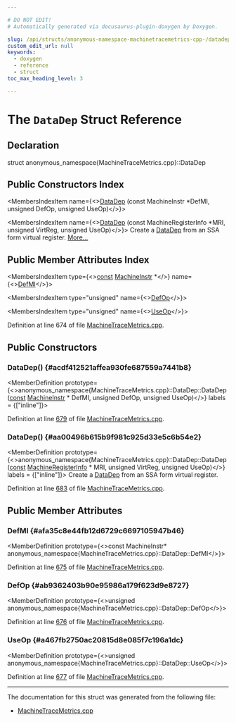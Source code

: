 ```yaml
---

# DO NOT EDIT!
# Automatically generated via docusaurus-plugin-doxygen by Doxygen.

slug: /api/structs/anonymous-namespace-machinetracemetrics-cpp-/datadep
custom_edit_url: null
keywords:
  - doxygen
  - reference
  - struct
toc_max_heading_level: 3

---
```





# The `DataDep` Struct Reference

<DoxygenPage pluginConfig={pluginConfig}>



## Declaration

<CodeBlock>struct anonymous_namespace{MachineTraceMetrics.cpp}::DataDep</CodeBlock>

## Public Constructors Index

<MembersIndex>

<MembersIndexItem
  name={<><a href="#acdf412521affea930fe687559a7441b8">DataDep</a> (const MachineInstr &#42;DefMI, unsigned DefOp, unsigned UseOp)</>}>
</MembersIndexItem>

<MembersIndexItem
  name={<><a href="#aa00496b615b9f981c925d33e5c6b54e2">DataDep</a> (const MachineRegisterInfo &#42;MRI, unsigned VirtReg, unsigned UseOp)</>}>
Create a <a href="/docs/api/structs/anonymous-namespace-machinetracemetrics-cpp-/datadep">DataDep</a> from an SSA form virtual register. <a href="#aa00496b615b9f981c925d33e5c6b54e2">More...</a>
</MembersIndexItem>

</MembersIndex>

## Public Member Attributes Index

<MembersIndex>

<MembersIndexItem
  type={<><a href="/docs/api/files/lib/lib/target/lib/target/aarch64/aarch64promoteconstant-cpp/#a90f8350fecae261c25be85d38b451bff">const</a> <a href="/docs/api/classes/llvm/machineinstr">MachineInstr</a> &#42;</>}
  name={<><a href="#afa35c8e44fb12d6729c6697105947b46">DefMI</a></>}>
</MembersIndexItem>

<MembersIndexItem
  type="unsigned"
  name={<><a href="#ab9362403b90e95986a179f623d9e8727">DefOp</a></>}>
</MembersIndexItem>

<MembersIndexItem
  type="unsigned"
  name={<><a href="#a467fb2750ac20815d8e085f7c196a1dc">UseOp</a></>}>
</MembersIndexItem>

</MembersIndex>


Definition at line 674 of file <a href="/docs/api/files/lib/lib/codegen/machinetracemetrics-cpp">MachineTraceMetrics.cpp</a>.

<SectionDefinition>

## Public Constructors

### DataDep() {#acdf412521affea930fe687559a7441b8}

<MemberDefinition
  prototype={<>anonymous&#95;namespace&#123;MachineTraceMetrics.cpp&#125;::DataDep::DataDep (<a href="/docs/api/files/lib/lib/target/lib/target/aarch64/aarch64promoteconstant-cpp/#a90f8350fecae261c25be85d38b451bff">const</a> <a href="/docs/api/classes/llvm/machineinstr">MachineInstr</a> &#42; DefMI, unsigned DefOp, unsigned UseOp)</>}
  labels = {["inline"]}>

Definition at line <a href="/docs/api/files/lib/lib/codegen/machinetracemetrics-cpp/#l00679">679</a> of file <a href="/docs/api/files/lib/lib/codegen/machinetracemetrics-cpp">MachineTraceMetrics.cpp</a>.
</MemberDefinition>

### DataDep() {#aa00496b615b9f981c925d33e5c6b54e2}

<MemberDefinition
  prototype={<>anonymous&#95;namespace&#123;MachineTraceMetrics.cpp&#125;::DataDep::DataDep (<a href="/docs/api/files/lib/lib/target/lib/target/aarch64/aarch64promoteconstant-cpp/#a90f8350fecae261c25be85d38b451bff">const</a> <a href="/docs/api/classes/llvm/machineregisterinfo">MachineRegisterInfo</a> &#42; MRI, unsigned VirtReg, unsigned UseOp)</>}
  labels = {["inline"]}>
Create a <a href="/docs/api/structs/anonymous-namespace-machinetracemetrics-cpp-/datadep">DataDep</a> from an SSA form virtual register.

Definition at line <a href="/docs/api/files/lib/lib/codegen/machinetracemetrics-cpp/#l00683">683</a> of file <a href="/docs/api/files/lib/lib/codegen/machinetracemetrics-cpp">MachineTraceMetrics.cpp</a>.
</MemberDefinition>

</SectionDefinition>

<SectionDefinition>

## Public Member Attributes

### DefMI {#afa35c8e44fb12d6729c6697105947b46}

<MemberDefinition
  prototype={<>const MachineInstr&#42; anonymous&#95;namespace&#123;MachineTraceMetrics.cpp&#125;::DataDep::DefMI</>}>

Definition at line <a href="/docs/api/files/lib/lib/codegen/machinetracemetrics-cpp/#l00675">675</a> of file <a href="/docs/api/files/lib/lib/codegen/machinetracemetrics-cpp">MachineTraceMetrics.cpp</a>.
</MemberDefinition>

### DefOp {#ab9362403b90e95986a179f623d9e8727}

<MemberDefinition
  prototype={<>unsigned anonymous&#95;namespace&#123;MachineTraceMetrics.cpp&#125;::DataDep::DefOp</>}>

Definition at line <a href="/docs/api/files/lib/lib/codegen/machinetracemetrics-cpp/#l00676">676</a> of file <a href="/docs/api/files/lib/lib/codegen/machinetracemetrics-cpp">MachineTraceMetrics.cpp</a>.
</MemberDefinition>

### UseOp {#a467fb2750ac20815d8e085f7c196a1dc}

<MemberDefinition
  prototype={<>unsigned anonymous&#95;namespace&#123;MachineTraceMetrics.cpp&#125;::DataDep::UseOp</>}>

Definition at line <a href="/docs/api/files/lib/lib/codegen/machinetracemetrics-cpp/#l00677">677</a> of file <a href="/docs/api/files/lib/lib/codegen/machinetracemetrics-cpp">MachineTraceMetrics.cpp</a>.
</MemberDefinition>

</SectionDefinition>

<hr/>

The documentation for this struct was generated from the following file:

<ul>
<li><a href="/docs/api/files/lib/lib/codegen/machinetracemetrics-cpp">MachineTraceMetrics.cpp</a></li>
</ul>

</DoxygenPage>
